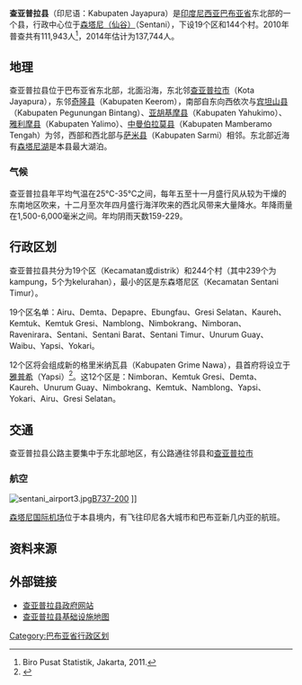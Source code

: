{{Infobox settlement
| name = 查亚普拉<br>Jayapura
| settlement_type = 县<br>Kabupaten
|subdivision_type       = 國家
|subdivision_name       = {{IDN}}
|subdivision_type1      = 省份
|subdivision_name1      = [[巴布亚省|巴布亚省]]
|subdivision_type2      = 行政中心
|subdivision_name2      = [[森塔尼|森塔尼（仙古）]]
| nickname = 
| image_skyline          = 
| image_alt              = 
| image_caption          = 
| type                   = [[List_of_regencies_and_cities_of_Indonesia|Regency]]
| image_seal             = [[File:Lambang_Kabupaten_Jayapura.jpeg|120px]]
| capital = [[森塔尼|森塔尼（仙古）]]
|government_type        = 
|leader_title           = 
|leader_name            =
|leader_title1          =
|leader_name1           = 
|leader_title2          =
|leader_name2           =
|leader_title3          =
|leader_name3           = 
|established_title      =  <!-- Settled -->
|established_date       = 
|established_title2     =  <!-- Incorporated (town) -->
|established_date2      = 
|established_title3     =  <!-- Incorporated (city) -->
|established_date3      = 
|area_magnitude         = 
|area_total_km2             = 17,516
|area_total_sq_mi        = 
|area_land_km2              = 
|area_land_sq_mi         = 
|area_water_km2             = 
|area_water_sq_mi        = 
|area_water_percent     = 
|area_urban_km2             = 
|area_urban_sq_mi        = 
|area_metro_km2             = 
|area_metro_sq_mi        = 
|population_as_of       = 2014年
|population_note        = 
|population_total       = 137,744
|population_density_km2     = 7.86
|population_density_sq_mi = 
|population_metro       =
|population_density_metro_km2 =
|population_density_metro_sq_mi =
|population_urban       = 
|population_density_urban_km2 =
|population_density_urban_mi2 =
|timezone               = 印尼东部时区
|utc_offset             = +09:00
|timezone_DST           = 
|utc_offset_DST         = 
|latd= |latm= |lats= |latNS=
|longd= |longm= |longs= |longEW=
|elevation_m              = 
|elevation_ft           = 
|postal_code_type       =  <!-- enter ZIP code, Postcode, Post code, Postal code... -->
|postal_code            =
|area_code              =
|website                = http://www.jayapurakab.go.id/
|footnotes              = 
}}

'''查亚普拉县'''（印尼语：Kabupaten Jayapura）是[[印度尼西亚|印度尼西亚]][[巴布亚省|巴布亚省]]东北部的一个县，行政中心位于[[森塔尼|森塔尼（仙谷）]]（Sentani），下设19个区和144个村。2010年普查共有111,943人<ref>Biro Pusat Statistik, Jakarta, 2011.</ref>，2014年估计为137,744人。

== 地理 ==

查亚普拉县位于巴布亚省东北部，北面沿海，东北邻[[查亚普拉|查亚普拉市]]（Kota Jayapura），东邻[[奇隆县|奇隆县]]（Kabupaten Keerom），南部自东向西依次与[[宾坦山县|宾坦山县]]（Kabupaten Pegunungan Bintang）、[[亚胡基摩县|亚胡基摩县]]（Kabupaten Yahukimo）、[[雅利摩县|雅利摩县]]（Kabupaten Yalimo）、[[中曼伯拉莫县|中曼伯拉莫县]]（Kabupaten Mamberamo Tengah）为邻，西部和西北部与[[萨米县_(巴布亚省)|萨米县]]（Kabupaten Sarmi）相邻。东北部近海有[[森塔尼湖|森塔尼湖]]是本县最大湖泊。

=== 气候 ===

查亚普拉县年平均气温在25℃-35℃之间，每年五至十一月盛行风从较为干燥的东南地区吹来，十二月至次年四月盛行海洋吹来的西北风带来大量降水。年降雨量在1,500-6,000毫米之间。年均阴雨天数159-229。

== 行政区划 ==

查亚普拉县共分为19个区（Kecamatan或distrik）和244个村（其中239个为kampung，5个为kelurahan），最小的区是东森塔尼区（Kecamatan Sentani Timur）。

19个区名单：Airu、Demta、Depapre、Ebungfau、Gresi Selatan、Kaureh、Kemtuk、Kemtuk Gresi、Namblong、Nimbokrang、Nimboran、Ravenirara、Sentani、Sentani Barat、Sentani Timur、Unurum Guay、Waibu、Yapsi、Yokari。

12个区将会组成新的格里米纳瓦县（Kabupaten Grime Nawa），县首府将设立于[[雅普希|雅普希]]（Yapsi）<ref>{{Cite web |url=http://bintangpapua.com/2012-12-03-03-14-02/kenambay-umbay/item/7995-pemekaran-dob-grime-nawa-lolos-verifikasi |title=存档副本 |access-date=2017-01-06 |archive-date=2020-04-12 |archive-url=https://web.archive.org/web/20200412113706/http://bintangpapua.com/2012-12-03-03-14-02/kenambay-umbay/item/7995-pemekaran-dob-grime-nawa-lolos-verifikasi |dead-url=yes }}</ref>。这12个区是：Nimboran、Kemtuk Gresi、Demta、Kaureh、Unurum Guay、Nimbokrang、Kemtuk、Namblong、Yapsi、Yokari、Airu、Gresi Selatan。

== 交通 ==

查亚普拉县公路主要集中于东北部地区，有公路通往邻县和[[查亚普拉|查亚普拉市]]

=== 航空 ===

[[Image:sentani_airport3.jpg|thumb]][[波音737|B737-200]] ]]

[[仙谷国际机场|森塔尼国际机场]]位于本县境内，有飞往印尼各大城市和巴布亚新几内亚的航班。

== 资料来源 ==

<references />

== 外部链接 ==

* [http://www.jayapurakab.go.id/ 查亚普拉县政府网站] {{Wayback|url=http://www.jayapurakab.go.id/ |date=20201130084856 }}
* [https://web.archive.org/web/20170302035530/http://loketpeta.pu.go.id/peta-infrastruktur-kabupaten-jayapura-2010 查亚普拉县基础设施地图]

{{巴布亚省行政区划}}

[[Category:巴布亚省行政区划|Category:巴布亚省行政区划]]